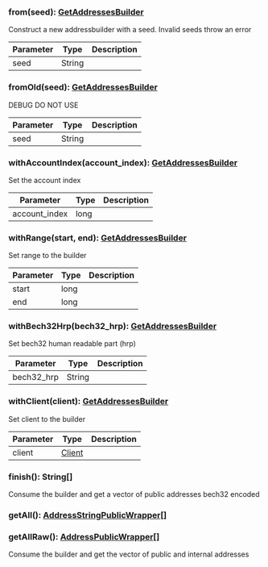 ### from(seed): [GetAddressesBuilder](#getaddressesbuilder)

Construct a new addressbuilder with a seed. Invalid seeds throw an error

| Parameter | Type   | Description |
| --------- | ------ | ----------- |
| seed      | String |             |

### fromOld(seed): [GetAddressesBuilder](#getaddressesbuilder)

DEBUG DO NOT USE

| Parameter | Type   | Description |
| --------- | ------ | ----------- |
| seed      | String |             |

### withAccountIndex(account_index): [GetAddressesBuilder](#getaddressesbuilder)

Set the account index

| Parameter     | Type | Description |
| ------------- | ---- | ----------- |
| account_index | long |             |

### withRange(start, end): [GetAddressesBuilder](#getaddressesbuilder)

Set range to the builder

| Parameter | Type | Description |
| --------- | ---- | ----------- |
| start     | long |             |
| end       | long |             |

### withBech32Hrp(bech32_hrp): [GetAddressesBuilder](#getaddressesbuilder)

Set bech32 human readable part (hrp)

| Parameter  | Type   | Description |
| ---------- | ------ | ----------- |
| bech32_hrp | String |             |

### withClient(client): [GetAddressesBuilder](#getaddressesbuilder)

Set client to the builder

| Parameter | Type              | Description |
| --------- | ----------------- | ----------- |
| client    | [Client](#client) |             |

### finish(): String[]

Consume the builder and get a vector of public addresses bech32 encoded

### getAll(): [AddressStringPublicWrapper[]](#addressstringpublicwrapper)

### getAllRaw(): [AddressPublicWrapper[]](#addresspublicwrapper)

Consume the builder and get the vector of public and internal addresses
